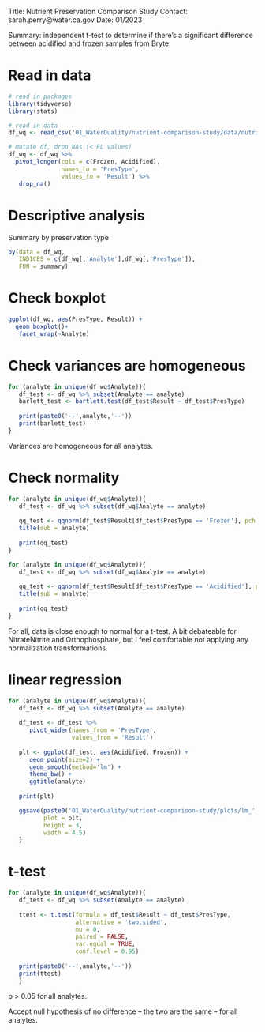 Title: Nutrient Preservation Comparison Study
Contact: sarah.perry@water.ca.gov
Date: 01/2023

Summary: independent t-test to determine if there's a significant difference between acidified and frozen samples from Bryte

# Read in data
```r
# read in packages
library(tidyverse)
library(stats)
```

```r
# read in data
df_wq <- read_csv('01_WaterQuality/nutrient-comparison-study/data/nutrient_data.csv')

# mutate df, drop NAs (< RL values)
df_wq <- df_wq %>%
  pivot_longer(cols = c(Frozen, Acidified),
               names_to = 'PresType',
               values_to = 'Result') %>%
   drop_na()
```

# Descriptive analysis

Summary by preservation type
```r
by(data = df_wq, 
   INDICES = c(df_wq[,'Analyte'],df_wq[,'PresType']), 
   FUN = summary)
```
# Check boxplot
```r
ggplot(df_wq, aes(PresType, Result)) +
  geom_boxplot()+
   facet_wrap(~Analyte)
```
# Check variances are homogeneous
```r
for (analyte in unique(df_wq$Analyte)){
   df_test <- df_wq %>% subset(Analyte == analyte)
   barlett_test <- bartlett.test(df_test$Result ~ df_test$PresType)
   
   print(paste0('--',analyte,'--'))
   print(barlett_test)
}
```
Variances are homogeneous for all analytes.

# Check normality
```r
for (analyte in unique(df_wq$Analyte)){
   df_test <- df_wq %>% subset(df_wq$Analyte == analyte)
   
   qq_test <- qqnorm(df_test$Result[df_test$PresType == 'Frozen'], pch = 1, frame = FALSE)
   title(sub = analyte)
   
   print(qq_test)
}
```

```r
for (analyte in unique(df_wq$Analyte)){
   df_test <- df_wq %>% subset(df_wq$Analyte == analyte)
   
   qq_test <- qqnorm(df_test$Result[df_test$PresType == 'Acidified'], pch = 1, frame = FALSE)
   title(sub = analyte)
   
   print(qq_test)
}
```
For all, data is close enough to normal for a t-test. A bit debateable for NitrateNitrite and Orthophosphate, but I feel comfortable not applying any normalization transformations.

# linear regression
```r
for (analyte in unique(df_wq$Analyte)){
   df_test <- df_wq %>% subset(Analyte == analyte)
   
   df_test <- df_test %>%
      pivot_wider(names_from = 'PresType',
                  values_from = 'Result')
   
   plt <- ggplot(df_test, aes(Acidified, Frozen)) +
      geom_point(size=2) +
      geom_smooth(method='lm') +
      theme_bw() +
      ggtitle(analyte)
   
   print(plt)

   ggsave(paste0('01_WaterQuality/nutrient-comparison-study/plots/lm_',analyte,'.jpg'),
          plot = plt,
          height = 3,
          width = 4.5)
   }
```

# t-test
```r
for (analyte in unique(df_wq$Analyte)){
   df_test <- df_wq %>% subset(Analyte == analyte)
   
   ttest <- t.test(formula = df_test$Result ~ df_test$PresType,
                   alternative = 'two.sided',
                   mu = 0, 
                   paired = FALSE,   
                   var.equal = TRUE,
                   conf.level = 0.95)
   
   print(paste0('--',analyte,'--'))
   print(ttest)
   }
```
p > 0.05 for all analytes.

Accept null hypothesis of no difference -- the two are the same -- for all analytes.
